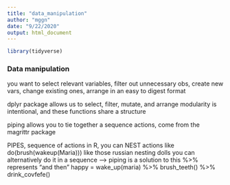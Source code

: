 ```yaml
---
title: "data_manipulation"
author: "mggn"
date: "9/22/2020"
output: html_document
---
```


```r
library(tidyverse)
```

### Data manipulation
you want to select relevant variables, filter out unnecessary obs,
create new vars, change existing ones, arrange in an easy to digest format

dplyr package allows us to select, filter, mutate, and arrange
modularity is intentional, and these functions share a structure

piping allows you to tie together a sequence actions, come from the magrittr 
package

PIPES, sequence of actions
in R, you can NEST actions like do(brush(wakeup(Maria)))
like those russian nesting dolls
you can alternatively do it in a sequence
--> piping is a solution to this
%>% represents "and then"
happy = wake_up(maria) %>% brush_teeth() %>% drink_covfefe()

```r

```
